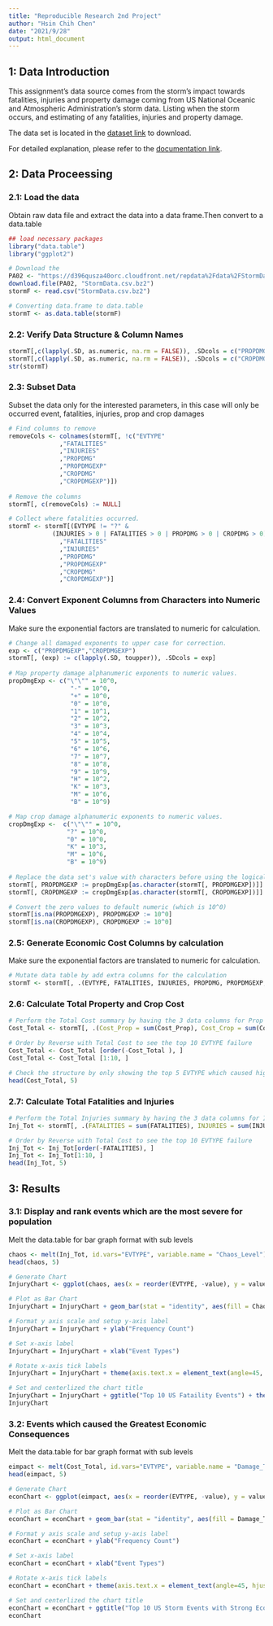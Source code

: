 ```yaml
---
title: "Reproducible Research 2nd Project"
author: "Hsin Chih Chen"
date: "2021/9/28"
output: html_document
---
```


## 1: Data Introduction

This assignment's data source comes from the storm's impact towards fatalities, injuries and property damage coming from US National Oceanic and Atmospheric Administration's storm data. Listing when the storm occurs, and estimating of any fatalities, injuries and property damage. </br>

The data set is located in the [dataset link](https://d396qusza40orc.cloudfront.net/repdata%2Fdata%2FStormData.csv.bz2) to download.</br>

For detailed explanation, please refer to the [documentation link](https://d396qusza40orc.cloudfront.net/repdata%2Fpeer2_doc%2Fpd01016005curr.pdf). </br>

## 2: Data Proceessing

### 2.1: Load the data

Obtain raw data file and extract the data into a data frame.Then convert to a data.table </br>

``` r
## load necessary packages
library("data.table")
library("ggplot2")

# Download the 
PA02 <- "https://d396qusza40orc.cloudfront.net/repdata%2Fdata%2FStormData.csv.bz2"
download.file(PA02, "StormData.csv.bz2")
stormF <- read.csv("StormData.csv.bz2")

# Converting data.frame to data.table
stormT <- as.data.table(stormF)
```

### 2.2: Verify Data Structure & Column Names

``` r
stormT[,c(lapply(.SD, as.numeric, na.rm = FALSE)), .SDcols = c("PROPDMG")]
stormT[,c(lapply(.SD, as.numeric, na.rm = FALSE)), .SDcols = c("CROPDMG")]
str(stormT)
```

### 2.3: Subset Data

Subset the data only for the interested parameters, in this case will only be occurred event, fatalities, injuries, prop and crop damages </br>

``` r
# Find columns to remove
removeCols <- colnames(stormT[, !c("EVTYPE"
              ,"FATALITIES"
              ,"INJURIES"
              ,"PROPDMG"
              ,"PROPDMGEXP"
              ,"CROPDMG"
              ,"CROPDMGEXP")])
              
# Remove the columns
stormT[, c(removeCols) := NULL]

# Collect where fatalities occurred.
stormT <- stormT[(EVTYPE != "?" &
            (INJURIES > 0 | FATALITIES > 0 | PROPDMG > 0 | CROPDMG > 0)), c("EVTYPE"
              ,"FATALITIES"
              ,"INJURIES"
              ,"PROPDMG"
              ,"PROPDMGEXP"
              ,"CROPDMG"
              ,"CROPDMGEXP")]
```

### 2.4: Convert Exponent Columns from Characters into Numeric Values

Make sure the exponential factors are translated to numeric for calculation. </br>

``` r
# Change all damaged exponents to upper case for correction.
exp <- c("PROPDMGEXP","CROPDMGEXP")
stormT[, (exp) := c(lapply(.SD, toupper)), .SDcols = exp]
              
# Map property damage alphanumeric exponents to numeric values.
propDmgExp <- c("\"\"" = 10^0,
                 "-" = 10^0, 
                 "+" = 10^0,
                 "0" = 10^0,
                 "1" = 10^1,
                 "2" = 10^2,
                 "3" = 10^3,
                 "4" = 10^4,
                 "5" = 10^5,
                 "6" = 10^6,
                 "7" = 10^7,
                 "8" = 10^8,
                 "9" = 10^9,
                 "H" = 10^2,
                 "K" = 10^3,
                 "M" = 10^6,
                 "B" = 10^9)

# Map crop damage alphanumeric exponents to numeric values.
cropDmgExp <-  c("\"\"" = 10^0,
                "?" = 10^0, 
                "0" = 10^0,
                "K" = 10^3,
                "M" = 10^6,
                "B" = 10^9)
                
# Replace the data set's value with characters before using the logical vector to convert to numeric.
stormT[, PROPDMGEXP := propDmgExp[as.character(stormT[, PROPDMGEXP])]]
stormT[, CROPDMGEXP := cropDmgExp[as.character(stormT[, CROPDMGEXP])]]               

# Convert the zero values to default numeric (which is 10^0)
stormT[is.na(PROPDMGEXP), PROPDMGEXP := 10^0]
stormT[is.na(CROPDMGEXP), CROPDMGEXP := 10^0]
```

### 2.5: Generate Economic Cost Columns by calculation

Make sure the exponential factors are translated to numeric for calculation. </br>

``` r
# Mutate data table by add extra columns for the calculation
stormT <- stormT[, .(EVTYPE, FATALITIES, INJURIES, PROPDMG, PROPDMGEXP, Cost_Prop = PROPDMG * PROPDMGEXP, CROPDMG, CROPDMGEXP, Cost_Crop = CROPDMG * CROPDMGEXP)]
```

### 2.6: Calculate Total Property and Crop Cost

``` r
# Perform the Total Cost summary by having the 3 data columns for Prop Cost, Crop Cost and Total Cost by Event Type Classification
Cost_Total <- stormT[, .(Cost_Prop = sum(Cost_Prop), Cost_Crop = sum(Cost_Crop), Cost_Total = sum(Cost_Prop + Cost_Crop)), by =.(EVTYPE)]

# Order by Reverse with Total Cost to see the top 10 EVTYPE failure
Cost_Total <- Cost_Total [order(-Cost_Total ), ]
Cost_Total <- Cost_Total [1:10, ]

# Check the structure by only showing the top 5 EVTYPE which caused high costs.
head(Cost_Total, 5)
```

### 2.7: Calculate Total Fatalities and Injuries
``` r
# Perform the Total Injuries summary by having the 3 data columns for Injuries, Fatalities and Total Injuries by Event Type Classification
Inj_Tot <- stormT[, .(FATALITIES = sum(FATALITIES), INJURIES = sum(INJURIES), TOTAL_INJURIES = sum(FATALITIES + INJURIES)), by =.(EVTYPE)]

# Order by Reverse with Total Cost to see the top 10 EVTYPE failure
Inj_Tot <- Inj_Tot[order(-FATALITIES), ]
Inj_Tot <- Inj_Tot[1:10, ]
head(Inj_Tot, 5)
```

## 3: Results

### 3.1: Display and rank events which are the most severe for population

Melt the data.table for bar graph format with sub levels </br>

```r
chaos <- melt(Inj_Tot, id.vars="EVTYPE", variable.name = "Chaos_Level")
head(chaos, 5)
```

```r
# Generate Chart
InjuryChart <- ggplot(chaos, aes(x = reorder(EVTYPE, -value), y = value))

# Plot as Bar Chart
InjuryChart = InjuryChart + geom_bar(stat = "identity", aes(fill = Chaos_Level), position ="dodge")

# Format y axis scale and setup y-axis label
InjuryChart = InjuryChart + ylab("Frequency Count")

# Set x-axis label
InjuryChart = InjuryChart + xlab("Event Types")

# Rotate x-axis tick labels
InjuryChart = InjuryChart + theme(axis.text.x = element_text(angle=45, hjust=1))

# Set and centerlized the chart title
InjuryChart = InjuryChart + ggtitle("Top 10 US Fataility Events") + theme(plot.title = element_text(hjust = 0.5))
InjuryChart
```

### 3.2: Events which caused the Greatest Economic Consequences

Melt the data.table for bar graph format with sub levels </br>

```r
eimpact <- melt(Cost_Total, id.vars="EVTYPE", variable.name = "Damage_Type")
head(eimpact, 5)
```

```r
# Generate Chart
econChart <- ggplot(eimpact, aes(x = reorder(EVTYPE, -value), y = value))

# Plot as Bar Chart
econChart = econChart + geom_bar(stat = "identity", aes(fill = Damage_Type), position ="dodge")

# Format y axis scale and setup y-axis label
econChart = econChart + ylab("Frequency Count")

# Set x-axis label
econChart = econChart + xlab("Event Types")

# Rotate x-axis tick labels
econChart = econChart + theme(axis.text.x = element_text(angle=45, hjust=1))

# Set and centerlized the chart title
econChart = econChart + ggtitle("Top 10 US Storm Events with Strong Economic Impact") + theme(plot.title = element_text(hjust = 0.5))
econChart
```
